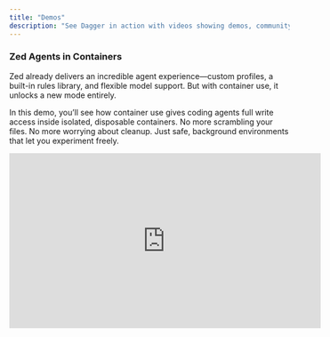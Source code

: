 ```yaml
---
title: "Demos"
description: "See Dagger in action with videos showing demos, community members, and talks"
---
```


### Zed Agents in Containers
Zed already delivers an incredible agent experience—custom profiles, a built-in rules library, and flexible model support. But with container use, it unlocks a new mode entirely.

In this demo, you’ll see how container use gives coding agents full write access inside isolated, disposable containers. No more scrambling your files. No more worrying about cleanup. Just safe, background environments that let you experiment freely.

<iframe width="560" height="315" src="https://www.youtube.com/embed/wUDhxVwp-Jw?si=MVMy4gSnon_HTxQa" title="YouTube video player" frameborder="0" allow="accelerometer; autoplay; clipboard-write; encrypted-media; gyroscope; picture-in-picture; web-share" referrerpolicy="strict-origin-when-cross-origin" allowfullscreen></iframe>

